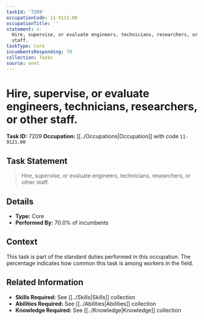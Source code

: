 ```yaml
---
taskId: '7209'
occupationCode: 11-9121.00
occupationTitle: ''
statement: >-
  Hire, supervise, or evaluate engineers, technicians, researchers, or other
  staff.
taskType: Core
incumbentsResponding: 70
collection: Tasks
source: onet
---
```

# Hire, supervise, or evaluate engineers, technicians, researchers, or other staff.

**Task ID:** 7209
**Occupation:** [[../Occupations|Occupation]] with code `11-9121.00`

## Task Statement

> Hire, supervise, or evaluate engineers, technicians, researchers, or other staff.

## Details

- **Type:** Core
- **Performed By:** 70.0% of incumbents

## Context

This task is part of the standard duties performed in this occupation. The percentage indicates how common this task is among workers in the field.

## Related Information

- **Skills Required:** See [[../Skills|Skills]] collection
- **Abilities Required:** See [[../Abilities|Abilities]] collection
- **Knowledge Required:** See [[../Knowledge|Knowledge]] collection
